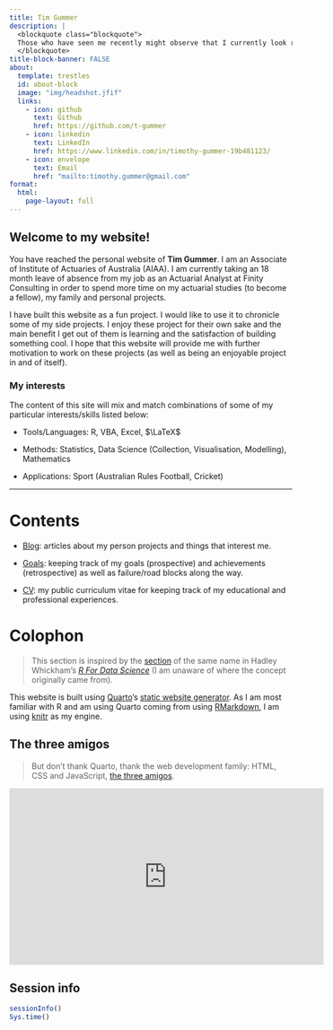 ```yaml
---
title: Tim Gummer
description: |
  <blockquote class="blockquote">
  Those who have seen me recently might observe that I currently look rather diffierent to this photo. It was taken in April 2021 which was the last time I had a haircut and it is also the most recent (and only) professional photo which has been taken of me since high school (although some have suggested that it looks like a school photo anyway).
  </blockquote>
title-block-banner: FALSE
about:
  template: trestles
  id: about-block
  image: "img/headshot.jfif"
  links:
    - icon: github
      text: Github
      href: https://github.com/t-gummer
    - icon: linkedin
      text: LinkedIn
      href: https://www.linkedin.com/in/timothy-gummer-19b481123/
    - icon: envelope
      text: Email
      href: "mailto:timothy.gummer@gmail.com"
format:
  html:
    page-layout: full
---
```


::: {#about-block}
## Welcome to my website!


You have reached the personal website of **Tim Gummer**. I am an Associate of Institute of Actuaries of Australia (AIAA). I am currently taking an 18 month leave of absence from my job as an Actuarial Analyst at Finity Consulting in order to spend more time on my actuarial studies (to become a fellow), my family and personal projects.

I have built this website as a fun project. I would like to use it to chronicle some of my side projects. I enjoy these project for their own sake and the main benefit I get out of them is learning and the satisfaction of building something cool. I hope that this website will provide me with further motivation to work on these projects (as well as being an enjoyable project in and of itself).

### My interests

The content of this site will mix and match combinations of some of my particular interests/skills listed below:

  * Tools/Languages: R,  VBA, Excel, $\LaTeX$
    
  * Methods:  Statistics, Data Science (Collection, Visualisation, Modelling), Mathematics
  
  * Applications: Sport (Australian Rules Football, Cricket)

:::

----


# Contents

* [Blog](Blog): articles about my person projects and things that interest me.

* [Goals](Goals): keeping track of my goals (prospective) and achievements (retrospective) as well as failure/road blocks along the way.

* [CV](CV): my public curriculum vitae for keeping track of my educational and professional experiences.


# Colophon

> This section is inspired by the [section](https://r4ds.hadley.nz/intro.html#colophon){target="_blank"} of the same name in Hadley Whickham's *[R For Data Science](https://r4ds.hadley.nz){target="_blank"}* (I am unaware of where the concept originally came from).

This website is built using [Quarto](https://quarto.org){target="_blank"}'s [static website generator](https://quarto.org/docs/websites/){target="_blank"}. As I am most familiar with R and am using Quarto coming from using [RMarkdown](https://bookdown.org/yihui/rmarkdown/){target="_blank"}, I am using [knitr](https://yihui.org/knitr/){target="_blank"} as my engine.


::: {.callout-caution}

## The three amigos

> But don't thank Quarto, thank the web development family: HTML, CSS and JavaScript, [the three amigos](https://www.youtube.com/clip/UgkxcSHiSuPrAwey1tAcLisvcYFd7h65RmT4){target="_blank"}.

<iframe width="560" height="315" src="https://www.youtube.com/embed/ZZBHtCh69TY?controls=0&amp;clip=UgkxcSHiSuPrAwey1tAcLisvcYFd7h65RmT4&amp;clipt=EMjsBhjvmQc" title="YouTube video player" frameborder="0" allow="accelerometer; autoplay; clipboard-write; encrypted-media; gyroscope; picture-in-picture; web-share" allowfullscreen></iframe>

:::

## Session info

```r
sessionInfo()
Sys.time()
```


